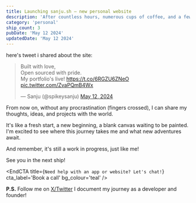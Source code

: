 ```yaml
---
title: Launching sanju.sh – new personal website
description: 'After countless hours, numerous cups of coffee, and a few existential crises, I finally decided to launch my personal website. Its been a journey of many personal sites that never saw the light of the day, but this time, I decided to ship it. Yes, you heard it right!'
category: 'personal'
ship_count: 3
pubDate: 'May 12 2024'
updatedDate: 'May 12 2024'
---
```


here's tweet i shared about the site:
<blockquote class="twitter-tweet"><p lang="en" dir="ltr">Built with love, <br />Open sourced with pride. <br />My portfolio&#39;s live! <a href="https://t.co/6RGZU6ZNeO">https://t.co/6RGZU6ZNeO</a> <a href="https://t.co/ZvaPQmB4Wx">pic.twitter.com/ZvaPQmB4Wx</a></p>&mdash; Sanju (@spikeysanju) <a href="https://twitter.com/spikeysanju/status/1789721861846090145?ref_src=twsrc%5Etfw">May 12, 2024</a></blockquote> <script async src="https://platform.twitter.com/widgets.js" charset="utf-8"></script>

From now on, without any procrastination (fingers crossed), I can share my thoughts, ideas, and projects with the world.

It's like a fresh start, a new beginning, a blank canvas waiting to be painted. I'm excited to see where this journey takes me and what new adventures await.

And remember, it's still a work in progress, just like me!

See you in the next ship!


<EndCTA
	title={`Need help with an app or website? Let's chat!`}
	cta_label='Book a call'
	bg_colour='teal'
/>

**P.S.** Follow me on [X/Twitter](https://x.com/richprinsdev) I document my journey as a developer and founder!
